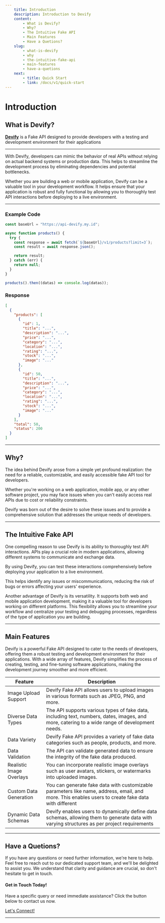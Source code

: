 ```yaml
---
    title: Introduction
    description: Introduction to Devify
    content: 
        - What is Devify?
        - Why?
        - The Intuitive Fake API
        - Main Features
        - Have a Quetions?
    slug:
        - what-is-devify
        - why
        - the-intuitive-fake-api
        - main-features
        - have-a-quetions
    next: 
        - title: Quick Start
        - link: /docs/v1/quick-start
---
```


# Introduction

## What is Devify?

<a href="https://devify.my.id">**Devify**</a> is a Fake API designed to provide developers
with a testing and development environment for their applications

---

With Devify, developers can mimic the behavior of real APIs without relying on actual backend systems or production data. This helps to streamline the development process by eliminating dependencies and potential bottlenecks.

Whether you are building a web or mobile application, Devify can be a valuable tool in your development workflow. It helps ensure that your application is robust and fully functional by allowing you to thoroughly test API interactions before deploying to a live environment.

---

### Example Code

```js
const baseUrl = "https://api-devify.my.id";

async function products() {
  try {
    const response = await fetch(`${baseUrl}/v1/products?limit=3`);
    const result = await response.json();

    return result;
  } catch (err) {
    return null;
  }
}

products().then((datas) => console.log(datas));
```

### Response

```json
[
  {
    "products": [
      {
        "id": 1,
        "title": "...",
        "description": "...",
        "price": "...",
        "category": "...",
        "location": "...",
        "rating": "...",
        "stock": "...",
        "image": "..."
      },
      {
        "id": 50,
        "title": "...",
        "description": "...",
        "price": "...",
        "category": "...",
        "location": "...",
        "rating": "...",
        "stock": "...",
        "image": "..."
      }
    ],
    "total": 50,
    "status": 200
  }
]
```

---

## Why?

The idea behind Devify arose from a simple yet profound realization: the need for a reliable, customizable, and easily accessible fake API tool for developers.

Whether you're working on a web application, mobile app, or any other software project, you may face issues when you can't easily access real APIs due to cost or reliability constraints.

Devify was born out of the desire to solve these
issues and to provide a comprehensive solution that addresses the unique needs of
developers.

---

## The Intuitive Fake API

One compelling reason to use Devify is its ability to thoroughly test API interactions. APIs play a crucial role in modern applications, allowing different systems to communicate and exchange data.

By using Devify, you can test these interactions comprehensively before deploying your application to a live environment.

This helps identify any issues or miscommunications, reducing the risk of bugs or errors affecting your users' experience.

Another advantage of Devify is its versatility. It supports both web and mobile application development, making it a valuable tool for developers working on different platforms. This flexibility allows you to streamline your workflow and centralize your testing and debugging processes, regardless of the type of application you are building.

---

## Main Features

Devify is a powerful Fake API designed to cater to the needs of developers, offering them a robust testing and development environment for their applications. With a wide array of features, Devify simplifies the process of creating, testing, and fine-tuning software applications, making the development journey smoother and more efficient.

| Feature                  | Description                                                                                                                                        |
| ------------------------ | -------------------------------------------------------------------------------------------------------------------------------------------------- |
| Image Upload Support     | Devify Fake API allows users to upload images in various formats such as JPEG, PNG, and more.                                                      |
| Diverse Data Types       | The API supports various types of fake data, including text, numbers, dates, images, and more, catering to a wide range of development needs.      |
| Data Variety             | Devify Fake API provides a variety of fake data categories such as people, products, and more.                                                     |
| Data Validation          | The API can validate generated data to ensure the integrity of the fake data produced.                                                             |
| Realistic Image Overlays | You can incorporate realistic image overlays such as user avatars, stickers, or watermarks into uploaded images.                                   |
| Custom Data Generation   | You can generate fake data with customizable parameters like name, address, email, and more. This enables users to create fake data with different |
| Dynamic Data Schemas     | Devify enables users to dynamically define data schemas, allowing them to generate data with varying structures as per project requirements        |

---

## Have a Quetions?

If you have any questions or need further information, we're here to help. Feel free to reach out to our dedicated support team, and we'll be delighted to assist you. We understand that clarity and guidance are crucial, so don't hesitate to get in touch.

#### Get in Touch Today!

Have a specific query or need immediate assistance? Click the button below to contact us now.

[Let's Connect!](https://www.instagram.com/nvaa.jsx)

---
